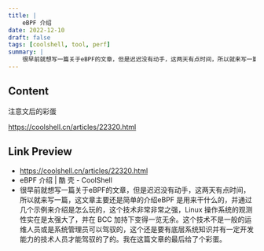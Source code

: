 ```yaml
---
title: |
    eBPF 介绍
date: 2022-12-10
draft: false
tags: [coolshell, tool, perf]
summary: |
    很早前就想写一篇关于eBPF的文章，但是迟迟没有动手，这两天有点时间，所以就来写一篇，这文章主要还是简单的介绍eBPF 是用来干什么的，并通过几个示例来介绍是怎么玩的，这个技术非常非常之强，Linux 操作系统的观测性实在是太强大了，并在 BCC 加持下变得一览无余。这个技术不是一般的运维人员或是系统管理员可以驾驭的，这个还是要有底层系统知识并有一定开发能力的技术人员才能驾驭的了的。我在这篇文章的最后给了个彩蛋。
---
```


## Content

注意文后的彩蛋

https://coolshell.cn/articles/22320.html

## Link Preview

- https://coolshell.cn/articles/22320.html
- eBPF 介绍 | 酷 壳 - CoolShell
- 很早前就想写一篇关于eBPF的文章，但是迟迟没有动手，这两天有点时间，所以就来写一篇，这文章主要还是简单的介绍eBPF 是用来干什么的，并通过几个示例来介绍是怎么玩的，这个技术非常非常之强，Linux 操作系统的观测性实在是太强大了，并在 BCC 加持下变得一览无余。这个技术不是一般的运维人员或是系统管理员可以驾驭的，这个还是要有底层系统知识并有一定开发能力的技术人员才能驾驭的了的。我在这篇文章的最后给了个彩蛋。
